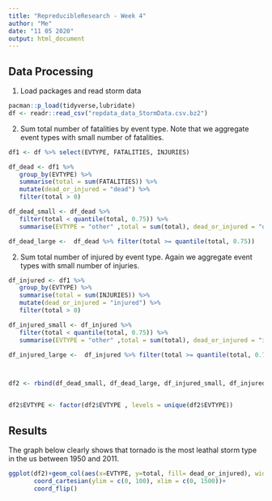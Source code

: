 ```yaml
---
title: "RepreducibleResearch - Week 4"
author: "Me"
date: "11 05 2020"
output: html_document
---
```




## Data Processing
1. Load packages and read storm data

 ```r
pacman::p_load(tidyverse,lubridate)
df <- readr::read_csv("repdata_data_StormData.csv.bz2")
```

2. Sum total number of fatalities by event type.  Note that we aggregate event types with small number of fatalities.

 ```r

df1 <- df %>% select(EVTYPE, FATALITIES, INJURIES) 

df_dead <- df1 %>% 
    group_by(EVTYPE) %>%
    summarise(total = sum(FATALITIES)) %>% 
    mutate(dead_or_injured = "dead") %>% 
    filter(total > 0)

df_dead_small <- df_dead %>% 
    filter(total < quantile(total, 0.75)) %>% 
    summarise(EVTYPE = "other" ,total = sum(total), dead_or_injured = "dead")

df_dead_large <-  df_dead %>% filter(total >= quantile(total, 0.75))
```  

2. Sum total number of injured by event type.  Again we aggregate event types with small number of injuries.

 ```r

    
df_injured <- df1 %>% 
    group_by(EVTYPE) %>%
    summarise(total = sum(INJURIES)) %>% 
    mutate(dead_or_injured = "injured") %>% 
    filter(total > 0)

df_injured_small <- df_injured %>% 
    filter(total < quantile(total, 0.75)) %>% 
    summarise(EVTYPE = "other" ,total = sum(total), dead_or_injured = "injured")

df_injured_large <-  df_injured %>% filter(total >= quantile(total, 0.75))



df2 <- rbind(df_dead_small, df_dead_large, df_injured_small, df_injured_large)


df2$EVTYPE <- factor(df2$EVTYPE , levels = unique(df2$EVTYPE))
```

## Results

The graph below clearly shows that tornado is the most leathal storm type in the us between 1950 and 2011.  
 
 ```r
 
ggplot(df2)+geom_col(aes(x=EVTYPE, y=total, fill= dead_or_injured), width = 2)+
        coord_cartesian(ylim = c(0, 100), xlim = c(0, 1500))+
        coord_flip()


```

